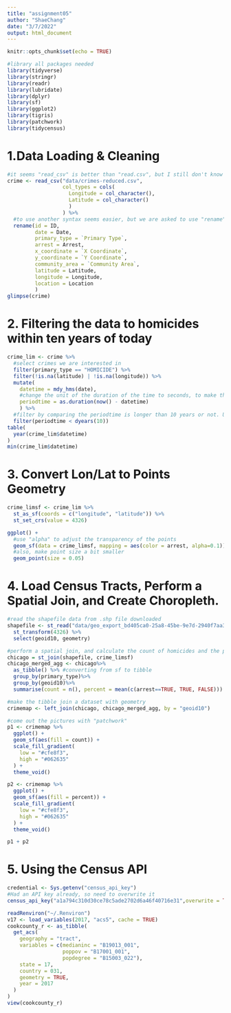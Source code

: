 ```yaml
---
title: "assignment05"
author: "ShaeChang"
date: "3/7/2022"
output: html_document
---
```


```r
knitr::opts_chunk$set(echo = TRUE)
```

```r
#library all packages needed
library(tidyverse)
library(stringr)
library(readr)
library(lubridate)
library(dplyr)
library(sf)
library(ggplot2)
library(tigris)
library(patchwork)
library(tidycensus)
```

# 1.Data Loading & Cleaning 

```r
#it seems "read_csv" is better than "read.csv", but I still don't know why.
crime <- read_csv("data/crimes-reduced.csv",
                  col_types = cols(
                    Longitude = col_character(), 
                    Latitude = col_character()
                    )
                  ) %>%
  #to use another syntax seems easier, but we are asked to use "rename".
  rename(id = ID,
         date = Date,
         primary_type = `Primary Type`,
         arrest = Arrest,
         x_coordinate = `X Coordinate`,
         y_coordinate = `Y Coordinate`,
         community_area = `Community Area`,
         latitude = Latitude,
         longitude = Longitude,
         location = Location
         )
glimpse(crime)
```

# 2. Filtering the data to homicides within ten years of today

```r
crime_lim <- crime %>%
  #select crimes we are interested in
  filter(primary_type == "HOMICIDE") %>%
  filter(!is.na(latitude) | !is.na(longitude)) %>%
  mutate(
    datetime = mdy_hms(date),
    #change the unit of the duration of the time to seconds, to make the comparision later easier
    periodtime = as.duration(now() - datetime)
    ) %>%
  #filter by comparing the periodtime is longer than 10 years or not. Use "dyears" to measure the duriation also in seconds
  filter(periodtime < dyears(10))
table(
  year(crime_lim$datetime)
)
min(crime_lim$datetime)
```

# 3. Convert Lon/Lat to Points Geometry

```r
crime_limsf <- crime_lim %>%
  st_as_sf(coords = c("longitude", "latitude")) %>%
  st_set_crs(value = 4326) 

ggplot() +
  #use "alpha" to adjust the transparency of the points
  geom_sf(data = crime_limsf, mapping = aes(color = arrest, alpha=0.1)) +
  #also, make point size a bit smaller
  geom_point(size = 0.05)

```

# 4. Load Census Tracts, Perform a Spatial Join, and Create Choropleth.

```r
#read the shapefile data from .shp file downloaded
shapefile <- st_read("data/geo_export_bd405ca0-25a8-45be-9e7d-2940f7aa38f7.shp") %>%
  st_transform(4326) %>%
  select(geoid10, geometry)

#perform a spatial join, and calculate the count of homicides and the percent of arrests per homicide 
chicago = st_join(shapefile, crime_limsf)
chicago_merged_agg <- chicago%>%
  as_tibble() %>% #converting from sf to tibble
  group_by(primary_type)%>%
  group_by(geoid10)%>%
  summarise(count = n(), percent = mean(c(arrest==TRUE, TRUE, FALSE))) 

#make the tibble join a dataset with geometry
crimemap <- left_join(chicago, chicago_merged_agg, by = "geoid10")

#come out the pictures with "patchwork"
p1 <- crimemap %>%
  ggplot() +
  geom_sf(aes(fill = count)) +
  scale_fill_gradient(
    low = "#cfe8f3", 
    high = "#062635"
  ) +
  theme_void() 

p2 <- crimemap %>%
  ggplot() +
  geom_sf(aes(fill = percent)) +
  scale_fill_gradient(
    low = "#cfe8f3", 
    high = "#062635"
  ) +
  theme_void() 

p1 + p2
```

# 5. Using the Census API

```r
credential <- Sys.getenv("census_api_key")
#Had an API key already, so need to overwrite it
census_api_key("a1a794c310d30ce78c5ade2702d6a46f40716e31",overwrite = TRUE, install = TRUE)
```

```r
readRenviron("~/.Renviron")
v17 <- load_variables(2017, "acs5", cache = TRUE)
cookcounty_r <- as_tibble(
  get_acs(
    geography = "tract",
    variables = c(medianinc = "B19013_001",
                  poppov = "B17001_001",
                  popdegree = "B15003_022"),
    state = 17,
    country = 031,
    geometry = TRUE,
    year = 2017
  )
)
view(cookcounty_r)
```



